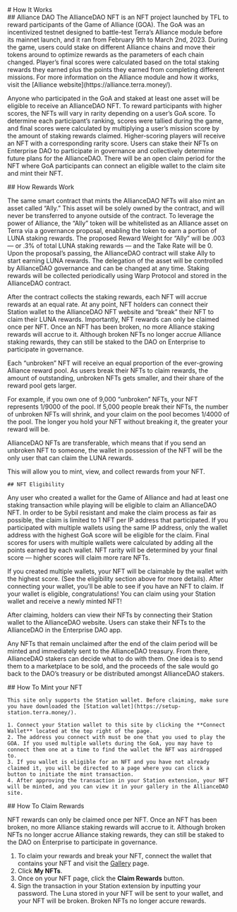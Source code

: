 
<div className={styles.content__wrapper}>
  # How It Works
  

  <div className={styles.section}>
    ## Alliance DAO
The AllianceDAO NFT is an NFT project launched by TFL to reward participants of the Game of Alliance (GOA). The GoA was an incentivized testnet designed to battle-test Terra’s Alliance module before its mainnet launch, and it ran from February 9th to March 2nd, 2023. During the game, users could stake on different Alliance chains and move their tokens around to optimize rewards as the parameters of each chain changed. Player’s final scores were calculated based on the total staking rewards they earned plus the points they earned from completing different missions. For more information on the Alliance module and how it works, visit the [Alliance website](https://alliance.terra.money/).  

Anyone who participated in the GoA and staked at least one asset will be eligible to receive an AllianceDAO NFT. To reward participants with higher scores, the NFTs will vary in rarity depending on a user’s GoA score. To determine each participant’s ranking, scores were tallied during the game, and final scores were calculated by multiplying a user’s mission score by the amount of staking rewards claimed. Higher-scoring players will receive an NFT with a corresponding rarity score. Users can stake their NFTs on Enterprise DAO to participate in governance and collectively determine future plans for the AllianceDAO. There will be an open claim period for the NFT where GoA participants can connect an eligible wallet to the claim site and mint their NFT.  

</div>

  <div className={styles.section}>
    ## How Rewards Work

The same smart contract that mints the AllianceDAO NFTs will also mint an asset called “Ally.” This asset will be solely owned by the contract, and will never be transferred to anyone outside of the contract. To leverage the power of Alliance, the “Ally” token will be whitelisted as an Alliance asset on Terra via a governance proposal, enabling the token to earn a portion of LUNA staking rewards. The proposed Reward Weight for “Ally” will be .003 — or .3% of total LUNA staking rewards — and the Take Rate will be 0. Upon the proposal’s passing, the AllianceDAO contract will stake Ally to start earning LUNA rewards. The delegation of the asset will be controlled by AllianceDAO governance and can be changed at any time. Staking rewards will be collected periodically using Warp Protocol and stored in the AllianceDAO contract.

After the contract collects the staking rewards, each NFT will accrue rewards at an equal rate. At any point, NFT holders can connect their Station wallet to the AllianceDAO NFT website and “break” their NFT to claim their LUNA rewards. Importantly, NFT rewards can only be claimed once per NFT. Once an NFT has been broken, no more Alliance staking rewards will accrue to it. Although broken NFTs no longer accrue Alliance staking rewards, they can still be staked to the DAO on Enterprise to participate in governance.

Each “unbroken” NFT will receive an equal proportion of the ever-growing Alliance reward pool. As users break their NFTs to claim rewards, the amount of outstanding, unbroken NFTs gets smaller, and their share of the reward pool gets larger.

For example, if you own one of 9,000 “unbroken” NFTs, your NFT represents 1/9000 of the pool. If 5,000 people break their NFTs, the number of unbroken NFTs will shrink, and your claim on the pool becomes 1/4000 of the pool. The longer you hold your NFT without breaking it, the greater your reward will be.

AllianceDAO NFTs are transferable, which means that if you send an unbroken NFT to someone, the wallet in possession of the NFT will be the only user that can claim the LUNA rewards.

This will allow you to mint, view, and collect rewards from your NFT. 

  </div>

  <div className={styles.section}>
  
    ## NFT Eligibility

Any user who created a wallet for the Game of Alliance and had at least one staking transaction while playing will be eligible to claim an AllianceDAO NFT. In order to be Sybil resistant and make the claim process as fair as possible, the claim is limited to 1 NFT per IP address that participated. If you participated with multiple wallets using the same IP address, only the wallet address with the highest GoA score will be eligible for the claim. Final scores for users with multiple wallets were calculated by adding all the points earned by each wallet. NFT rarity will be determined by your final score — higher scores will claim more rare NFTs.

If you created multiple wallets, your NFT will be claimable by the wallet with the highest score. (See the eligibility section above for more details). After connecting your wallet, you’ll be able to see if you have an NFT to claim. If your wallet is eligible, congratulations! You can claim using your Station wallet and receive a newly minted NFT!

After claiming, holders can view their NFTs by connecting their Station wallet to the AllianceDAO website. Users can stake their NFTs to the AllianceDAO in the Enterprise DAO app.

Any NFTs that remain unclaimed after the end of the claim period will be minted and immediately sent to the AllianceDAO treasury. From there, AllianceDAO stakers can decide what to do with them. One idea is to send them to a marketplace to be sold, and the proceeds of the sale would go back to the DAO’s treasury or be distributed amongst AllianceDAO stakers.
</div>
    <div className={styles.section}>
    ## How To Mint your NFT

    This site only supports the Station wallet. Before claiming, make sure you have downloaded the [Station wallet](https://setup-station.terra.money/). 

    1. Connect your Station wallet to this site by clicking the **Connect Wallet** located at the top right of the page.
    2. The address you connect with must be one that you used to play the GOA. If you used multiple wallets during the GoA, you may have to connect them one at a time to find the wallet the NFT was airdropped to. 
    3. If you wallet is eligible for an NFT and you have not already claimed it, you will be directed to a page where you can click a button to initiate the mint transaction. 
    4. After approving the transaction in your Station extension, your NFT will be minted, and you can view it in your gallery in the AllianceDAO site.


  </div>
  <div className={styles.section}>
    ## How To Claim Rewards

NFT rewards can only be claimed once per NFT. Once an NFT has been broken, no more Alliance staking rewards will accrue to it. Although broken NFTs no longer accrue Alliance staking rewards, they can still be staked to the DAO on Enterprise to participate in governance. 

1. To claim your rewards and break your NFT, connect the wallet that contains your NFT and visit the [Gallery](http://dao.alliance.money/nft-gallery) page. 
2. Click **My NFTs**. 
3. Once on your NFT page, click the **Claim Rewards** button.
4. Sign the transaction in your Station extension by inputting your password. The Luna stored in your NFT will be sent to your wallet, and your NFT will be broken. Broken NFTs no longer accure rewards. 

</div>
</div>